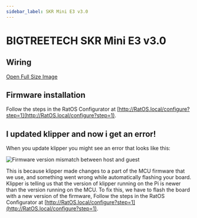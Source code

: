 ```yaml
---
sidebar_label: SKR Mini E3 v3.0
---
```



# BIGTREETECH SKR Mini E3 v3.0

## Wiring

<WiringSVG width="100%" height={null} />

[Open Full Size Image](_media/skr-mini-e3-30-wiring.svg)

## Firmware installation

Follow the steps in the RatOS Configurator at [http://RatOS.local/configure?step=1](http://RatOS.local/configure?step=1).

## I updated klipper and now i get an error!

When you update klipper you might see an error that looks like this:

![Firmware version mismatch between host and guest](/img/firmware_version_mismatch.png)

This is because klipper made changes to a part of the MCU firmware that we use, and something went wrong while automatically flashing your board. Klipper is telling us that the version of klipper running on the Pi is newer than the version running on the MCU. To fix this, we have to flash the board with a new version of the firmware, Follow the steps in the RatOS Configurator at [http://RatOS.local/configure?step=1](http://RatOS.local/configure?step=1).
